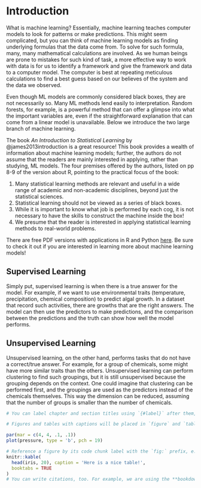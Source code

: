 # Introduction {#intro}

What is machine learning? Essentially, machine learning teaches computer models to look for patterns or make predictions. This might seem complicated, but you can think of machine learning models as finding underlying formulas that the data come from. To solve for such formula, many, many mathematical calculations are involved. As we human beings are prone to mistakes for such kind of task, a more effective way to work with data is for us to identify a framework and give the framework and data to a computer model. The computer is best at repeating meticulous calculations to find a best guess based on our believes of the system and the data we observed.  

Even though ML models are commonly considered black boxes, they are not necessarily so. Many ML methods lend easily to interpretation. Random forests, for example, is a powerful method that can offer a glimpse into what the important variables are, even if the straightforward explanation that can come from a linear model is unavailable. Below we introduce the two large branch of machine learning.   

The book *An Introduction to Statistical Learning* by @james2013introduction is a great resource! This book provides a wealth of information about machine learning models; further, the authors do not assume that the readers are mainly interested in applying, rather than studying, ML models. The four premises offered by the authors, listed on pp 8-9 of the version about R, pointing to the practical focus of the book:

1. Many statistical learning methods are relevant and useful in a wide range of academic and non-academic disciplines, beyond just the statistical sciences. 
2. Statistical learning should not be viewed as a series of black boxes.
3. While it is important to know what job is performed by each cog, it is not necessary to have the skills to construct the machine inside the box! 
4. We presume that the reader is interested in applying statistical learning methods to real-world problems.

There are free PDF versions with applications in R and Python [here](https://www.statlearning.com/). Be sure to check it out if you are interested in learning more about machine learning models!  

## Supervised Learning  

Simply put, supervised learning is when there is a true answer for the model. For example, if we want to use environmental traits (temperature, precipitation, chemical composition) to predict algal growth. In a dataset that record such activities, there are growths that are the right answers. The model can then use the predictors to make predictions, and the comparison between the predictions and the truth can show how well the model performs.  

## Unsupervised Learning  

Unsupervised learning, on the other hand, performs tasks that do not have a correct/true answer. For example, for a group of chemicals, some might have more similar traits than the others. Unsupervised learning can perform clustering to find such groupings, but it is still unsupervised because the grouping depends on the context. One could imagine that clustering can be performed first, and the groupings are used as the predictors instead of the chemicals themselves. This way the dimension can be reduced, assuming that the number of groups is smaller than the number of chemicals.  


```r
# You can label chapter and section titles using `{#label}` after them, e.g., we can reference Chapter \@ref(intro). If you do not manually label them, there will be automatic labels anyway, e.g., Chapter \@ref(methods).

# Figures and tables with captions will be placed in `figure` and `table` environments, respectively.

par(mar = c(4, 4, .1, .1))
plot(pressure, type = 'b', pch = 19)
```



```r
# Reference a figure by its code chunk label with the `fig:` prefix, e.g., see Figure \@ref(fig:nice-fig). Similarly, you can reference tables generated from `knitr::kable()`, e.g., see Table \@ref(tab:nice-tab).
knitr::kable(
  head(iris, 20), caption = 'Here is a nice table!',
  booktabs = TRUE
)
# You can write citations, too. For example, we are using the **bookdown** package [@R-bookdown] in this sample book, which was built on top of R Markdown and **knitr** [@xie2015].
```


